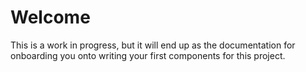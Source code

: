 
<Meta title="Welcome" />

# Welcome

This is a work in progress, but it will end up as the documentation for onboarding you onto writing your first components for this project.
